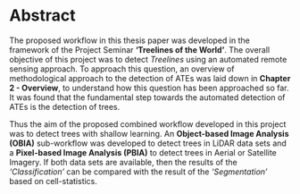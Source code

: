 # **Abstract**

The proposed workflow in this thesis paper was developed in the framework of the Project Seminar **'Treelines of the World'**. The overall objective of this project was to detect *Treelines* using an automated remote sensing approach. To approach this question, an overview of methodological approach to the detection of ATEs was laid down in **Chapter 2 - Overview**, to understand how this question has been approached so far. It was found that the fundamental step towards the automated detection of ATEs is the detection of trees. 

Thus the aim of the proposed combined workflow developed in this project was to detect trees with shallow learning. An **Object-based Image Analysis (OBIA)** sub-workflow was developed to detect trees in LiDAR data sets and a **Pixel-based Image Analysis (PBIA)** to detect trees in Aerial or Satellite Imagery. If both data sets are available, then the results of the *'Classification'* can be compared with the result of the *'Segmentation'* based on cell-statistics.
